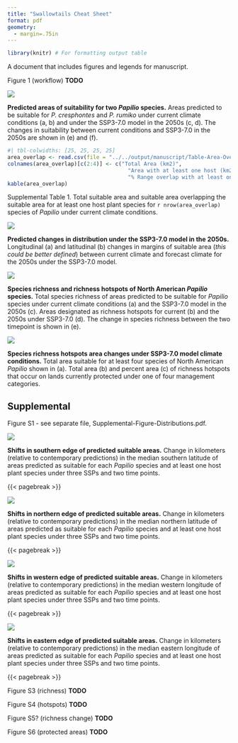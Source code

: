 ```yaml
---
title: "Swallowtails Cheat Sheet"
format: pdf
geometry:
  - margin=.75in
---
```


```r
library(knitr) # For formatting output table
```

A document that includes figures and legends for manuscript.

Figure 1 (workflow) **TODO**

::: {#fig-distributions}

![](../../output/manuscript/Figure-Distributions.png)

**Predicted areas of suitability for two _Papilio_ species.** Areas 
predicted to be suitable for _P. cresphontes_  and _P. rumiko_ under current 
climate conditions (a, b) and under the SSP3-7.0 model in the 2050s (c, d). The 
changes in suitability between current conditions and SSP3-7.0 in the 2050s are 
shown in (e) and (f).
:::

::: {tbl-area-overlap}

```r
#| tbl-colwidths: [25, 25, 25, 25]
area_overlap <- read.csv(file = "../../output/manuscript/Table-Area-Overlap.csv")
colnames(area_overlap)[c(2:4)] <- c("Total Area (km2)", 
                                      "Area with at least one host (km2)",
                                      "% Range overlap with at least one host")
kable(area_overlap)
```

Supplemental Table 1. Total suitable area and suitable area overlapping the 
suitable area for at least one host plant species for `r nrow(area_overlap)` 
species of _Papilio_ under current climate conditions.
:::

::: {#fig-shifts}

![](../../output/manuscript/Figure-Shifts.png)

**Predicted changes in distribution under the SSP3-7.0 model in the 2050s.** 
Longitudinal (a) and latitudinal (b) changes in margins of suitable area (_this 
could be better defined_) between current climate and forecast climate for the 
2050s under the SSP3-7.0 model.
:::

::: {fig-richness}

![](../../output/manuscript/Figure-Richness.png)

**Species richness and richness hotspots of North American _Papilio_ species.** 
Total species richness of areas predicted to be suitable for _Papilio_ species 
under current climate conditions (a) and the SSP3-7.0 model in the 2050s (c). 
Areas designated as richness hotspots for current (b) and the 2050s under 
SSP3-7.0 (d). The change in species richness between the two timepoint is shown 
in (e).
:::

::: {fig-protected}

![](../../output/manuscript/Figure-Protected.png)

**Species richness hotspots area changes under SSP3-7.0 model climate conditions.**
Total area suitable for at least four species of North American _Papilio_ shown 
in (a). Total area (b) and percent area (c) of richness hotspots that occur on 
lands currently protected under one of four management categories.
:::

## Supplemental

Figure S1 - see separate file, Supplemental-Figure-Distributions.pdf.

::: {fig-shift-south}

![](../../output/manuscript/shifts/shift-south.png)

**Shifts in southern edge of predicted suitable areas.** Change in kilometers 
(relative to contemporary predictions) in the median southern latitude of areas 
predicted as suitable for each *Papilio* species and at least one host plant 
species under three SSPs and two time points.
:::

{{< pagebreak >}}

::: {fig-shift-north}

![](../../output/manuscript/shifts/shift-north.png)

**Shifts in northern edge of predicted suitable areas.** Change in kilometers 
(relative to contemporary predictions) in the median northern latitude of areas 
predicted as suitable for each *Papilio* species and at least one host plant 
species under three SSPs and two time points.
:::

{{< pagebreak >}}

::: {fig-shift-west}

![](../../output/manuscript/shifts/shift-west.png)

**Shifts in western edge of predicted suitable areas.** Change in kilometers 
(relative to contemporary predictions) in the median western longitude of areas 
predicted as suitable for each *Papilio* species and at least one host plant 
species under three SSPs and two time points.
:::

{{< pagebreak >}}

::: {fig-shift-east}

![](../../output/manuscript/shifts/shift-east.png)

**Shifts in eastern edge of predicted suitable areas.** Change in kilometers 
(relative to contemporary predictions) in the median eastern longitude of areas 
predicted as suitable for each *Papilio* species and at least one host plant 
species under three SSPs and two time points.
:::

{{< pagebreak >}}

Figure S3 (richness) **TODO**

Figure S4 (hotspots) **TODO**

Figure S5? (richness change) **TODO**

Figure S6 (protected areas) **TODO**
